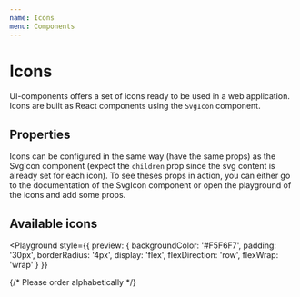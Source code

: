 ```yaml
---
name: Icons
menu: Components
---
```



<!-- Please order alphabetically -->


# Icons

UI-components offers a set of icons ready to be used in a web application.
Icons are built as React components using the `SvgIcon` component.

## Properties

Icons can be configured in the same way (have the same props) as the SvgIcon component (expect the `children` prop since the svg content is already set for each icon).
To see theses props in action, you can either go to the documentation of the SvgIcon component or open the
playground of the icons and add some props.

<Props of={PasswordsIcon} size={30} />

## Available icons

<Playground
  style={{
    preview: {
      backgroundColor: '#F5F6F7',
      padding: '30px',
      borderRadius: '4px',
      display: 'flex',
      flexDirection: 'row',
      flexWrap: 'wrap'
    }
  }}
>
  <IconsWrapper>
    {/* Please order alphabetically */}
    <ActivityLogIcon size={30} />
    <AddIcon size={30} />
    <ArrowDownIcon size={30} />
    <BackIcon viewBox='0 0 26 26' size={30} />
    <BuildingIcon size={30} />
    <CaretDownIcon size={30} />
    <CheckCircleIcon size={30} />
    <CheckIcon size={30} />
    <CloseIcon size={30} />
    <ComputerIcon size={30} />
    <CopyIcon size={30} />
    <CopyPasswordIcon size={30} />
    <CrossCircleIcon size={30} />
    <DashboardIcon size={30} />
    <DashlaneLogoIcon viewBox='0 0 36 36' size={30} />
    <DotsIcon size={30} />
    <EditIcon title='translation_key' size={30} />
    <ForwardIcon viewBox='0 0 22 22' size={30} />
    <GeneratorIcon size={30} />
    <HelpIcon size={30} />
    <HideIcon size={30} />
    <HouseIcon size={30} />
    <IdIcon size={30} />
    <InfoCircleIcon size={30} />
    <LinkIcon size={30} />
    <LoaderIcon size={30} />
    <LockIcon size={30} />
    <LogOutIcon size={30} />
    <MailIcon size={30} />
    <MobileIcon size={30} />
    <NoNetworkIcon size={30} />
    <OpenWebsiteIcon viewBox='0 0 24 24' size={30} />
    <PasswordChangerIcon size={30} />
    <PasswordHistoryIcon size={30} />
    <PasswordsIcon size={30} />
    <PaymentsIcon size={30} />
    <PersonalInfoIcon size={30} />
    <PhoneIcon size={30} />
    <RefreshIcon size={30} />
    <RevealIcon size={30} />
    <RevokeIcon size={30} />
    <SearchIcon size={30} />
    <SecurityDashboardIcon size={30} />
    <SettingsIcon size={30} />
    <ShareIcon size={30} />
    <SharedIcon size={30} />
    <SharingGroupIcon size={30} />
    <ShieldCheckIcon viewBox='0 0 50 50' size={30} />
    <ShieldFlagIcon viewBox='0 0 50 50' size={30} />
    <TaxIcon size={30} />
    <ToolsIcon size={30} />
    <UnlockIcon size={30} />
    <UserCircleIcon size={30} />
    <VaultIcon size={30} />
    <WarningIcon size={30} />
    <WebIcon size={30} />
  </IconsWrapper>
</Playground>
